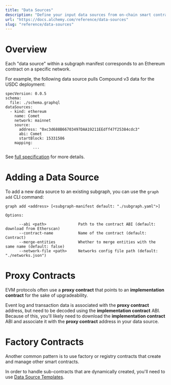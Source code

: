 ```yaml
---
title: "Data Sources"
description: "Define your input data sources from on-chain smart contracts."
url: "https://docs.alchemy.com/reference/data-sources"
slug: "reference/data-sources"
---
```


# Overview

Each "data source" within a subgraph manifest corresponds to an Ethereum contract on a specific network.

For example, the following data source pulls Compound v3 data for the USDC deployment:

```
specVersion: 0.0.5
schema:
  file: ./schema.graphql
dataSources:
  - kind: ethereum
    name: Comet
    network: mainnet
    source:
      address: "0xc3d688B66703497DAA19211EEdff47f25384cdc3"
      abi: Comet
      startBlock: 15331586
    mapping:
			...
```

See [full specification](https://github.com/graphprotocol/graph-node/blob/master/docs/subgraph-manifest.md#15-data-source) for more details.

# Adding a Data Source

To add a new data source to an existing subgraph, you can use the `graph add` CLI command:

```
graph add <address> [<subgraph-manifest default: "./subgraph.yaml">]

Options:

      --abi <path>              Path to the contract ABI (default: download from Etherscan)
      --contract-name           Name of the contract (default: Contract)
      --merge-entities          Whether to merge entities with the same name (default: false)
      --network-file <path>     Networks config file path (default: "./networks.json")
```

# Proxy Contracts

EVM protocols often use a **proxy contract** that points to an **implementation contract** for the sake of upgradeability.

Event log and transaction data is associated with the **proxy contract** address, but need to be decoded using the **implementation contract** ABI. Because of this, you'll likely need to download the **implementation contract** ABI and associate it with the **proxy contract** address in your data source.

# Factory Contracts

Another common pattern is to use factory or registry contracts that create and manage other smart contracts.

In order to handle sub-contracts that are dynamically created, you'll need to use [Data Source Templates](https://thegraph.com/docs/en/developing/creating-a-subgraph/#data-source-templates).
